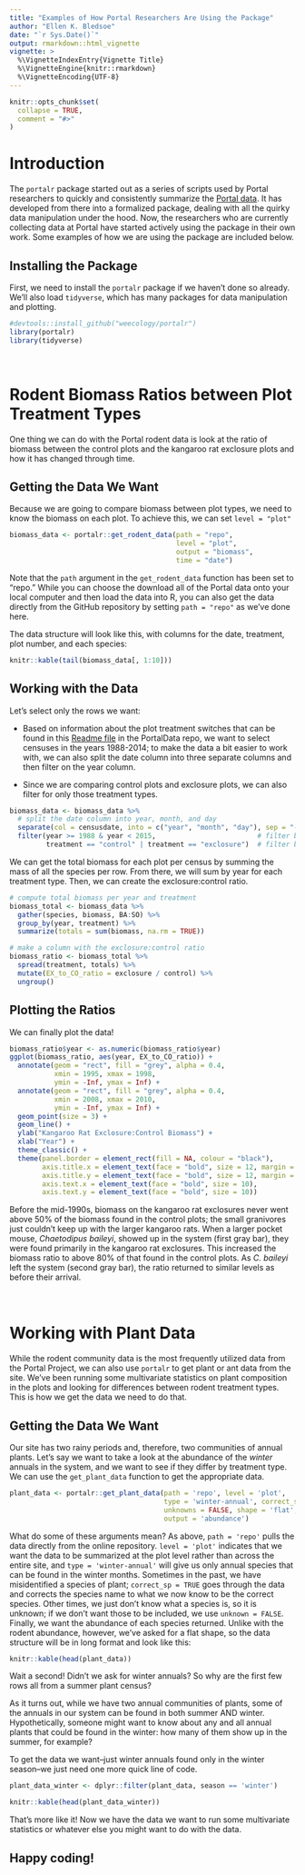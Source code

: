 ```yaml
---
title: "Examples of How Portal Researchers Are Using the Package"
author: "Ellen K. Bledsoe"
date: "`r Sys.Date()`"
output: rmarkdown::html_vignette
vignette: >
  %\VignetteIndexEntry{Vignette Title}
  %\VignetteEngine{knitr::rmarkdown}
  %\VignetteEncoding{UTF-8}
---
```


```r
knitr::opts_chunk$set(
  collapse = TRUE,
  comment = "#>"
)
```

# Introduction

The `portalr` package started out as a series of scripts used by Portal researchers to quickly and consistently summarize the [Portal data](https://github.com/weecology/PortalData). It has developed from there into a formalized package, dealing with all the quirky data manipulation under the hood. Now, the researchers who are currently collecting data at Portal have started actively using the package in their own work. Some examples of how we are using the package are included below.  

## Installing the Package

First, we need to install the `portalr` package if we haven't done so already. We'll also load `tidyverse`, which has many packages for data manipulation and plotting.    
```r
#devtools::install_github("weecology/portalr")
library(portalr)
library(tidyverse)  
```     
<br/>
    
# Rodent Biomass Ratios between Plot Treatment Types

One thing we can do with the Portal rodent data is look at the ratio of biomass between the control plots and the kangaroo rat exclosure plots and how it has changed through time. 

## Getting the Data We Want

Because we are going to compare biomass between plot types, we need to know the biomass on each plot. To achieve this, we can set `level = "plot"` 

```r
biomass_data <- portalr::get_rodent_data(path = "repo", 
                                         level = "plot", 
                                         output = "biomass",
                                         time = "date")
```

Note that the `path` argument in the `get_rodent_data` function has been set to "repo." While you can choose the download all of the Portal data onto your local computer and then load the data into R, you can also get the data directly from the GitHub repository by setting `path = "repo"` as we've done here.

The data structure will look like this, with columns for the date, treatment, plot number, and each species:
```r
knitr::kable(tail(biomass_data[, 1:10]))
```

## Working with the Data

Let's select only the rows we want:

* Based on information about the plot treatment switches that can be found in this [Readme file](https://github.com/weecology/PortalData/tree/master/SiteandMethods) in the PortalData repo, we want to select censuses in the years 1988-2014; to make the data a bit easier to work with, we can also split the date column into three separate columns and then filter on the year column. 

* Since we are comparing control plots and exclosure plots, we can also filter for only those treatment types. 

```r
biomass_data <- biomass_data %>% 
  # split the date column into year, month, and day
  separate(col = censusdate, into = c("year", "month", "day"), sep = "-") %>% 
  filter(year >= 1988 & year < 2015,                         # filter by year
         treatment == "control" | treatment == "exclosure")  # filter by treatment type
```

We can get the total biomass for each plot per census by summing the mass of all the species per row. From there, we will sum by year for each treatment type. Then, we can create the exclosure:control ratio.

```r
# compute total biomass per year and treatment
biomass_total <- biomass_data %>%
  gather(species, biomass, BA:SO) %>%
  group_by(year, treatment) %>%
  summarize(totals = sum(biomass, na.rm = TRUE))

# make a column with the exclosure:control ratio
biomass_ratio <- biomass_total %>%
  spread(treatment, totals) %>%
  mutate(EX_to_CO_ratio = exclosure / control) %>%
  ungroup()
```

## Plotting the Ratios

We can finally plot the data!

```r
biomass_ratio$year <- as.numeric(biomass_ratio$year)
ggplot(biomass_ratio, aes(year, EX_to_CO_ratio)) +
  annotate(geom = "rect", fill = "grey", alpha = 0.4,
           xmin = 1995, xmax = 1998,
           ymin = -Inf, ymax = Inf) +
  annotate(geom = "rect", fill = "grey", alpha = 0.4,
           xmin = 2008, xmax = 2010,
           ymin = -Inf, ymax = Inf) +
  geom_point(size = 3) +
  geom_line() +
  ylab("Kangaroo Rat Exclosure:Control Biomass") +
  xlab("Year") + 
  theme_classic() +
  theme(panel.border = element_rect(fill = NA, colour = "black"),
        axis.title.x = element_text(face = "bold", size = 12, margin = margin(t = 20)),
        axis.title.y = element_text(face = "bold", size = 12, margin = margin(r = 20)),
        axis.text.x = element_text(face = "bold", size = 10),
        axis.text.y = element_text(face = "bold", size = 10))
```

Before the mid-1990s, biomass on the kangaroo rat exclosures never went above 50% of the biomass found in the control plots; the small granivores just couldn't keep up with the larger kangaroo rats. When a larger pocket mouse, _Chaetodipus baileyi_, showed up in the system (first gray bar), they were found primarily in the kangaroo rat exclosures. This increased the biomass ratio to above 80% of that found in the control plots. As _C. baileyi_ left the system (second gray bar), the ratio returned to similar levels as before their arrival.  
<br/> 
<br/>

# Working with Plant Data  

While the rodent community data is the most frequently utilized data from the Portal Project, we can also use `portalr` to get plant or ant data from the site. We've been running some multivariate statistics on plant composition in the plots and looking for differences between rodent treatment types. This is how we get the data we need to do that. 

## Getting the Data We Want

Our site has two rainy periods and, therefore, two communities of annual plants. Let's say we want to take a look at the abundance of the _winter_ annuals in the system, and we want to see if they differ by treatment type. We can use the `get_plant_data` function to get the appropriate data.

```r
plant_data <- portalr::get_plant_data(path = 'repo', level = 'plot',
                                      type = 'winter-annual', correct_sp = TRUE,
                                      unknowns = FALSE, shape = 'flat', 
                                      output = 'abundance')
```

What do some of these arguments mean? As above, `path = 'repo'` pulls the data directly from the online repository. `level = 'plot'` indicates that we want the data to be summarized at the plot level rather than across the entire site, and `type = 'winter-annual'` will give us only annual species that can be found in the winter months. Sometimes in the past, we have misidentified a species of plant; `correct_sp = TRUE` goes through the data and corrects the species name to what we now know to be the correct species. Other times, we just don't know what a species is, so it is unknown; if we don't want those to be included, we use `unknown = FALSE`. Finally, we want the abundance of each species returned. Unlike with the rodent abundance, however, we've asked for a flat shape, so the data structure will be in long format and look like this:

```r
knitr::kable(head(plant_data))
```

Wait a second! Didn't we ask for winter annuals? So why are the first few rows all from a summer plant census?

As it turns out, while we have two annual communities of plants, some of the annuals in our system can be found in both summer AND winter. Hypothetically, someone might want to know about any and all annual plants that could be found in the winter: how many of them show up in the summer, for example?   
  
To get the data we want--just winter annuals found only in the winter season--we just need one more quick line of code.

```r
plant_data_winter <- dplyr::filter(plant_data, season == 'winter')
```

```r
knitr::kable(head(plant_data_winter))
```

That's more like it! Now we have the data we want to run some multivariate statistics or whatever else you might want to do with the data.

## Happy coding!
